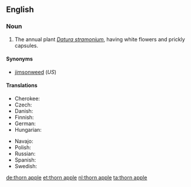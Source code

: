 ==English==

===Noun===
{{en-noun|sg=[[thorn]] [[apple]]}}

# The annual plant ''[[Datura stramonium]]'', having white flowers and prickly capsules.

====Synonyms====
* [[jimsonweed]] (''US'')

====Translations====
{{trans-top|''Datura stramonium''}}
* Cherokee: {{t|chr|ᏒᏟ|tr=svhli|sc=Cher}}
* Czech: {{t-|cs|durman|m}}
* Danish: {{t-|da|pigæble|n}}
* Finnish: {{t-|fi|hulluruoho}}
* German: {{t-|de|Stechapfel|m}}
* Hungarian: {{t|hu|maszlag}}
{{trans-mid}}
* Navajo: {{tø|nv|chʼóhojilyééh}}
* Polish: {{t-|pl|bieluń|f}}
* Russian: {{t|ru|дурман|m|tr=durmán|sc=Cyrl}}
* Spanish: {{t|es|estramonio|m}}
* Swedish: {{t|sv|spikklubba|c}}
{{trans-bottom}}

[[de:thorn apple]]
[[et:thorn apple]]
[[nl:thorn apple]]
[[ta:thorn apple]]